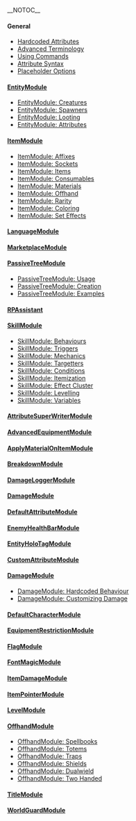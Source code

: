 __NOTOC__

==== General ====
* [[Hardcoded Attributes]]
* [[Advanced Terminology]]
* [[Using Commands]]
* [[Attribute Syntax]]
* [[Placeholder Options]]

==== [[EntityModule]] ====  
* [[EntityModule: Creatures]] 
* [[EntityModule: Spawners]] 
* [[EntityModule: Looting]] 
* [[EntityModule: Attributes]]
==== [[ItemModule]] ====  
* [[ItemModule: Affixes]]   
* [[ItemModule: Sockets]]  
* [[ItemModule: Items]]  
* [[ItemModule: Consumables]]  
* [[ItemModule: Materials]]  
* [[ItemModule: Offhand]]  
* [[ItemModule: Rarity]]
* [[ItemModule: Coloring]]
* [[ItemModule: Set Effects]]
==== [[LanguageModule]]  ====
==== [[MarketplaceModule]]  ====
==== [[PassiveTreeModule]]  ====
* [[PassiveTreeModule: Usage]] 
* [[PassiveTreeModule: Creation]] 
* [[PassiveTreeModule: Examples]]
==== [[RPAssistant]]  ====
==== [[SkillModule]]  ====
* [[SkillModule: Behaviours]] 
* [[SkillModule: Triggers]] 
* [[SkillModule: Mechanics]] 
* [[SkillModule: Targetters]] 
* [[SkillModule: Conditions]] 
* [[SkillModule: Itemization]] 
* [[SkillModule: Effect Cluster]] 
* [[SkillModule: Levelling]] 
* [[SkillModule: Variables]] 
==== [[AttributeSuperWriterModule]]  ====
==== [[AdvancedEquipmentModule]]  ====
==== [[ApplyMaterialOnItemModule]]  ====
==== [[BreakdownModule]] ====
==== [[DamageLoggerModule]] ====
==== [[DamageModule]]  ====
==== [[DefaultAttributeModule]]  ====
==== [[EnemyHealthBarModule]]  ====
==== [[EntityHoloTagModule]]  ====
==== [[CustomAttributeModule]]  ====
==== [[DamageModule]] ====
* [[DamageModule: Hardcoded Behaviour]] 
* [[DamageModule: Customizing Damage]] 
==== [[DefaultCharacterModule]]  ====
==== [[EquipmentRestrictionModule]]  ====
==== [[FlagModule]] ====
==== [[FontMagicModule]]  ====
==== [[ItemDamageModule]] ====
==== [[ItemPointerModule]]  ====
==== [[LevelModule]]  ====
==== [[OffhandModule]]  ====
* [[OffhandModule: Spellbooks]] 
* [[OffhandModule: Totems]] 
* [[OffhandModule: Traps]] 
* [[OffhandModule: Shields]] 
* [[OffhandModule: Dualwield]] 
* [[OffhandModule: Two Handed]]
==== [[TitleModule]]  ====
==== [[WorldGuardModule]]  ====